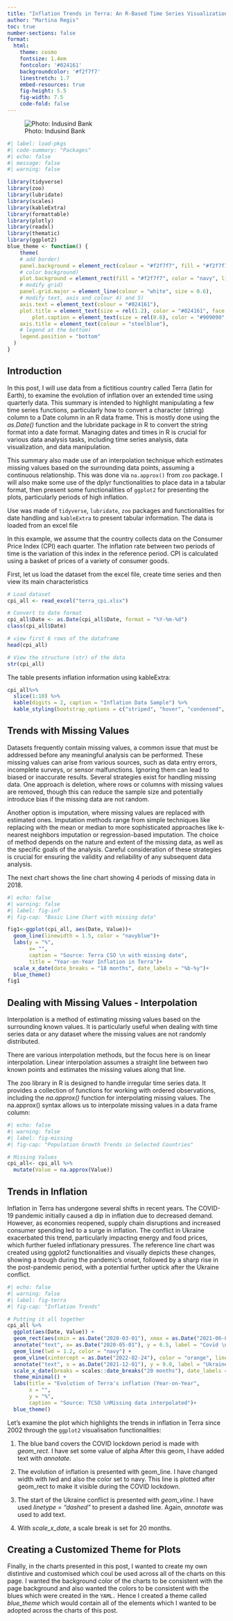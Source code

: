 ```yaml
---
title: "Inflation Trends in Terra: An R-Based Time Series Visualization"
author: "Martina Regis"
toc: true
number-sections: false
format:
  html: 
    theme: cosmo
    fontsize: 1.4em
    fontcolor: '#024161'
    backgroundcolor: '#f2f7f7'
    linestretch: 1.7
    embed-resources: true
    fig-height: 5.5
    fig-width: 7.5
    code-fold: false
---
```


![Photo: Indusind Bank](inflation.jpg){}

```r
#| label: load-pkgs
#| code-summary: "Packages"
#| echo: false
#| message: false
#| warning: false

library(tidyverse)
library(zoo)
library(lubridate)
library(scales)
library(kableExtra)
library(formattable)
library(plotly)
library(readxl)
library(thematic)
library(ggplot2)
blue_theme <- function() {
    theme(
    # add border)
    panel.background = element_rect(colour = "#f2f7f7", fill = "#f2f7f7"),
    # color background)
    plot.background = element_rect(fill = "#f2f7f7", color = "navy", linetype = 2),
    # modify grid)
    panel.grid.major = element_line(colour = "white", size = 0.6),
    # modify text, axis and colour 4) and 5)
    axis.text = element_text(colour = "#024161"),
    plot.title = element_text(size = rel(1.2), color = "#024161", face = "bold", hjust = 0.5),
        plot.caption = element_text(size = rel(0.6), color = "#909090", face = "italic"),
    axis.title = element_text(colour = "steelblue"),
    # legend at the bottom)
    legend.position = "bottom"
  )
}
```

## Introduction

In this post, I will use data from a fictitious country called Terra (latin for Earth), to examine the evolution of inflation over an extended time using quarterly data. This summary is intended to highlight manipulating a few time series functions, particularly how to convert a character (string) column to a Date column in an R data frame. This is mostly done using the *as.Date()* function and the lubridate package in R to convert the string format into a date format. Managing dates and times in R is crucial for various data analysis tasks, including time series analysis, data visualization, and data manipulation.

This summary also made use of an interpolation technique which estimates missing values based on the surrounding data points, assuming a continuous relationship. This was done via `na.approx()` from `zoo` package. I will also make some use of the dplyr functionalities to place data in a tabular format, then present some functionalities of `ggplot2` for presenting the plots, particularly periods of high inflation.

Use was made of `tidyverse`, `lubridate`, `zoo` packages and functionalities for date handling and `kableExtra` to present tabular information. The data is loaded from an excel file

In this example, we assume that the country collects data on the Consumer Price Index (CPI) each quarter. The inflation rate between two periods of time is the variation of this index in the reference period. CPI is calculated using a basket of prices of a variety of consumer goods. 

First, let us load the dataset from the excel file, create time series and then view its main characteristics

```r
# Load dataset
cpi_all <- read_excel("terra_cpi.xlsx")

# Convert to date format
cpi_all$Date <- as.Date(cpi_all$Date, format = "%Y-%m-%d")
class(cpi_all$Date)

# view first 6 rows of the dataframe 
head(cpi_all)

# View the structure (str) of the data 
str(cpi_all)
```

The table presents inflation information using kableExtra:

```r
cpi_all%>% 
  slice(1:10) %>%
  kable(digits = 2, caption = "Inflation Data Sample") %>%
  kable_styling(bootstrap_options = c("striped", "hover", "condensed", position = "float_right"))
```


## Trends with Missing Values

Datasets frequently contain missing values, a common issue that must be addressed before any meaningful analysis can be performed.  These missing values can arise from various sources, such as data entry errors, incomplete surveys, or sensor malfunctions.  Ignoring them can lead to biased or inaccurate results. Several strategies exist for handling missing data.  One approach is deletion, where rows or columns with missing values are removed, though this can reduce the sample size and potentially introduce bias if the missing data are not random.  

Another option is imputation, where missing values are replaced with estimated ones.  Imputation methods range from simple techniques like replacing with the mean or median to more sophisticated approaches like k-nearest neighbors imputation or regression-based imputation. The choice of method depends on the nature and extent of the missing data, as well as the specific goals of the analysis. Careful consideration of these strategies is crucial for ensuring the validity and reliability of any subsequent data analysis.

The next chart shows the line chart showing 4 periods of missing data in 2018.

```r
#| echo: false
#| warning: false
#| label: fig-inf
#| fig-cap: "Basic Line Chart with missing data"

fig1<-ggplot(cpi_all, aes(Date, Value))+
  geom_line(linewidth = 1.5, color = "navyblue")+
  labs(y = "%",
       x= "",
       caption = "Source: Terra CSO \n with missing date",
       title = "Year-on-Year Inflation in Terra")+
  scale_x_date(date_breaks = "18 months", date_labels = "%b-%y")+
  blue_theme()
fig1
```

## Dealing with Missing Values - Interpolation

Interpolation is a method of estimating missing values based on the surrounding known values. It is particularly useful when dealing with time series data or any dataset where the missing values are not randomly distributed.

There are various interpolation methods, but the focus here is on linear interpolation. Linear interpolation assumes a straight line between two known points and estimates the missing values along that line.

The zoo library in R is designed to handle irregular time series data. It provides a collection of functions for working with ordered observations, including the *na.approx()* function for interpolating missing values. 
The na.approx() syntax allows us to interpolate missing values in a data frame column:

```r
#| echo: false
#| warning: false
#| label: fig-missing
#| fig-cap: "Population Growth Trends in Selected Countries"

# Missing Values
cpi_all<- cpi_all %>%
  mutate(Value = na.approx(Value))
```


## Trends in Inflation

Inflation in Terra has undergone several shifts in recent years. The COVID-19 pandemic initially caused a dip in inflation due to decreased demand. However, as economies reopened, supply chain disruptions and increased consumer spending led to a surge in inflation. The conflict in Ukraine exacerbated this trend, particularly impacting energy and food prices, which further fueled inflationary pressures. The reference line chart was created using ggplot2 functionalities and visually depicts these changes, showing a trough during the pandemic's onset, followed by a sharp rise in the post-pandemic period, with a potential further uptick after the Ukraine conflict.

```r
#| echo: false
#| warning: false
#| label: fig-terra
#| fig-cap: "Inflation Trends"

# Putting it all together
cpi_all %>%
  ggplot(aes(Date, Value)) +
  geom_rect(aes(xmin = as.Date("2020-03-01"), xmax = as.Date("2021-06-01"), ymin = -Inf, ymax = Inf), fill = "skyblue", alpha = 0.2) +
  annotate("text", x= as.Date("2020-05-01"), y = 6.5, label = "Covid \npan-\ndemic", size = 3) +
  geom_line(lwd = 1.2, color = "navy") +
  geom_vline(xintercept = as.Date("2022-02-24"), color = "orange", linetype = "dashed", size = 2) +
  annotate("text", x = as.Date("2021-12-01"), y = 9.0, label = "Ukraine \n conflict", size = 3) +
  scale_x_date(breaks = scales::date_breaks("20 months"), date_labels = "%b-%y") +
  theme_minimal() +
  labs(title = "Evolution of Terra's inflation (Year-on-Year", 
       x = "", 
       y = "%", 
       caption = "Source: TCSO \nMissing data interpolated")+
  blue_theme()
```

Let’s examine the plot which highlights the trends in inflation in Terra since 2002 through the `ggplot2` visualisation functionalities:

1. The blue band covers the COVID lockdown period is made with *geom_rect.* I have set some value of alpha After this geom, I have added text with *annotate*.  

2. The evolution of inflation is presented with geom_line. I have changed width with lwd and also the color set to navy. This line is plotted after geom_rect to make it visible during the COVID lockdown.  

3. The start of the Ukraine conflict is presented with *geom_vline*. I have used *linetype = "dashed"* to present a dashed line. Again, *annotate* was used to add text.  

4. With *scale_x_date*, a scale break is set for 20 months.


## Creating a Customized Theme for Plots

Finally, in the charts presented in this post, I wanted to create my own distintive and customised which coul be used across all of the charts on this page. I wanted the background color of the charts to be consistent with the page background and also wanted the colors to be consistent with the blues which were created in the `YAML.`  Hence I created a theme called *blue_theme* which would contain all of the elements which I wanted to be adopted across the charts of this post.



